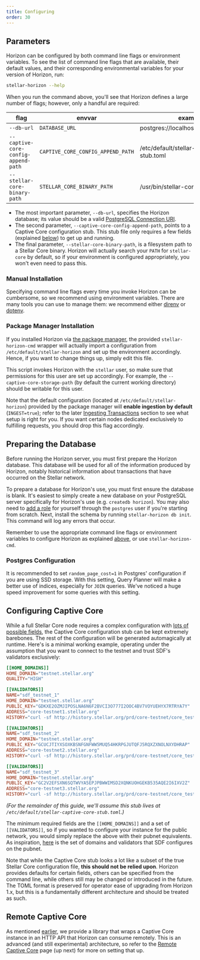 ```yaml
---
title: Configuring
order: 30
---
```




## Parameters

Horizon can be configured by both command line flags or environment variables. To see the list of command line flags that are available, their default values, and their corresponding environmental variables for your version of Horizon, run:

<CodeExample>

```bash
stellar-horizon --help
```

</CodeExample>

When you run the command above, you'll see that Horizon defines a large number of flags; however, only a handful are required:

| flag | envvar | example |
| ---- | ------ | ------- |
| `--db-url` | `DATABASE_URL` | postgres://localhost/horizon_testnet |
| `--captive-core-config-append-path` | `CAPTIVE_CORE_CONFIG_APPEND_PATH` | /etc/default/stellar-captive-core-stub.toml |
| `--stellar-core-binary-path` | `STELLAR_CORE_BINARY_PATH` | /usr/bin/stellar-core |

  - The most important parameter, `--db-url`, specifies the Horizon database; its value should be a valid [PostgreSQL Connection URI](http://www.postgresql.org/docs/9.6/static/libpq-connect.html#AEN46025).
  - The second parameter, `--captive-core-config-append-path`, points to a Captive Core configuration stub. This stub file only requires a few fields (explained [below](#configuring-captive-core)) to get up and running. 
  - The final parameter, `--stellar-core-binary-path`, is a filesystem path to a Stellar Core binary. Horizon will actually search your `PATH` for `stellar-core` by default, so if your environment is configured appropriately, you won't even need to pass this.

### Manual Installation
Specifying command line flags every time you invoke Horizon can be cumbersome, so we recommend using environment variables. There are many tools you can use to manage them: we recommend either [direnv](http://direnv.net/) or [dotenv](https://github.com/bkeepers/dotenv).

### Package Manager Installation
If you installed Horizon via [the package manager](./installing.mdx#package-manager), the provided `stellar-horizon-cmd` wrapper will actually import a configuration from `/etc/default/stellar-horizon` and set up the environment accordingly. Hence, if you want to change things up, simply edit this file.

<Alert>

This script invokes Horizon with the `stellar` user, so make sure that permissions for this user are set up accordingly. For example, the `--captive-core-storage-path` (by default the current working directory) should be writable for this user.

</Alert>

Note that the default configuration (located at `/etc/default/stellar-horizon`) provided by the package manager will **enable ingestion by default** (`INGEST=true`); refer to the later [Ingesting Transactions](./running.mdx#ingesting-transactions) section to see what setup is right for you. If you want certain nodes dedicated exclusively to fulfilling requests, you should drop this flag accordingly.


## Preparing the Database

Before running the Horizon server, you must first prepare the Horizon database. This database will be used for all of the information produced by Horizon, notably historical information about transactions that have occurred on the Stellar network.

To prepare a database for Horizon's use, you must first ensure the database is blank. It's easiest to simply create a new database on your PostgreSQL server specifically for Horizon's use (e.g. `createdb horizon`). You may also need to [add a role](https://www.postgresql.org/docs/9.6/sql-createrole.html) for yourself through the `postgres` user if you're starting from scratch. Next, install the schema by running `stellar-horizon db init`. This command will log any errors that occur.

Remember to use the appropriate command line flags or environment variables to configure Horizon as explained [above](#parameters), or use `stellar-horizon-cmd`.

### Postgres Configuration
It is recommended to set `random_page_cost=1` in Postgres' configuration if you are using SSD storage. With this setting, Query Planner will make a better use of indices, especially for `JOIN` queries. We've noticed a huge speed improvement for some queries with this setting.


## Configuring Captive Core

While a full Stellar Core node requires a complex configuration with [lots of possible fields](https://github.com/stellar/stellar-core/blob/master/docs/stellar-core_example.cfg), the Captive Core configuration stub can be kept extremely barebones. The rest of the configuration will be generated automagically at runtime. Here's is a minimal working example, operating under the assumption that you want to connect to the testnet and trust SDF's validators exclusively:

<CodeExample>

```toml
[[HOME_DOMAINS]]
HOME_DOMAIN="testnet.stellar.org"
QUALITY="HIGH"

[[VALIDATORS]]
NAME="sdf_testnet_1"
HOME_DOMAIN="testnet.stellar.org"
PUBLIC_KEY="GDKXE2OZMJIPOSLNA6N6F2BVCI3O777I2OOC4BV7VOYUEHYX7RTRYA7Y"
ADDRESS="core-testnet1.stellar.org"
HISTORY="curl -sf http://history.stellar.org/prd/core-testnet/core_testnet_001/{0} -o {1}"

[[VALIDATORS]]
NAME="sdf_testnet_2"
HOME_DOMAIN="testnet.stellar.org"
PUBLIC_KEY="GCUCJTIYXSOXKBSNFGNFWW5MUQ54HKRPGJUTQFJ5RQXZXNOLNXYDHRAP"
ADDRESS="core-testnet2.stellar.org"
HISTORY="curl -sf http://history.stellar.org/prd/core-testnet/core_testnet_002/{0} -o {1}"

[[VALIDATORS]]
NAME="sdf_testnet_3"
HOME_DOMAIN="testnet.stellar.org"
PUBLIC_KEY="GC2V2EFSXN6SQTWVYA5EPJPBWWIMSD2XQNKUOHGEKB535AQE2I6IXV2Z"
ADDRESS="core-testnet3.stellar.org"
HISTORY="curl -sf http://history.stellar.org/prd/core-testnet/core_testnet_003/{0} -o {1}"
```

</CodeExample>

_(For the remainder of this guide, we'll assume this stub lives at `/etc/default/stellar-captive-core-stub.toml`.)_

The minimum required fields are the `[[HOME_DOMAINS]]` and a set of `[[VALIDATORS]]`, so if you wanted to configure your instance for the public network, you would simply replace the above with their pubnet equivalents. As inspiration, [here](https://github.com/stellar/go/blob/master/services/horizon/docker/stellar-core-pubnet.cfg#L15-L202) is the set of domains and validators that SDF configures on the pubnet.

Note that while the Captive Core stub looks a lot like a subset of the true Stellar Core configuration file, **this should not be relied upon**. Horizon provides defaults for certain fields, others can be specified from the command line, while others still may be changed or introduced in the future. The TOML format is preserved for operator ease of upgrading from Horizon 1.x, but this is a fundamentally different architecture and should be treated as such.


## Remote Captive Core

As mentioned [earlier](./installing.mdx#installing-remote-captive-core), we provide a library that wraps a Captive Core instance in an HTTP API that Horizon can consume remotely. This is an advanced (and still experimental) architecture, so refer to the [Remote Captive Core](./remote-core.mdx) page (up next) for more on setting that up.
